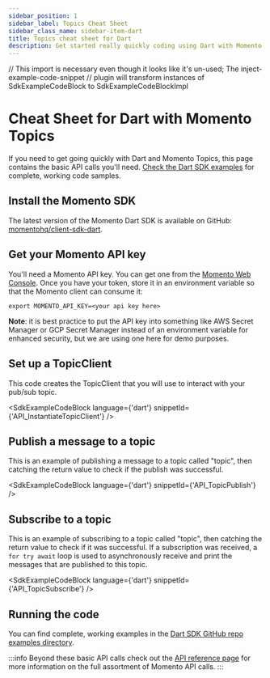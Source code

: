 ```yaml
---
sidebar_position: 1
sidebar_label: Topics Cheat Sheet
sidebar_class_name: sidebar-item-dart
title: Topics cheat sheet for Dart
description: Get started really quickly coding using Dart with Momento Topics
---
```


// This import is necessary even though it looks like it's un-used; The inject-example-code-snippet
// plugin will transform instances of SdkExampleCodeBlock to SdkExampleCodeBlockImpl

# Cheat Sheet for Dart with Momento Topics

If you need to get going quickly with Dart and Momento Topics, this page contains the basic API calls you'll need. [Check the Dart SDK examples](https://github.com/momentohq/client-sdk-dart/tree/main/example) for complete, working code samples.

## Install the Momento SDK

The latest version of the Momento Dart SDK is available on GitHub: [momentohq/client-sdk-dart](https://github.com/momentohq/client-sdk-dart).

## Get your Momento API key

You'll need a Momento API key. You can get one from the [Momento Web Console](https://console.gomomento.com/).
Once you have your token, store it in an environment variable so that the Momento client can consume it:

```
export MOMENTO_API_KEY=<your api key here>
```

**Note**: it is best practice to put the API key into something like AWS Secret Manager or GCP Secret Manager instead of an environment variable for enhanced security, but we are using one here for demo purposes.

## Set up a TopicClient
This code creates the TopicClient that you will use to interact with your pub/sub topic.

<SdkExampleCodeBlock language={'dart'} snippetId={'API_InstantiateTopicClient'} />

## Publish a message to a topic
This is an example of publishing a message to a topic called "topic", then catching the return value to check if the publish was successful.

<SdkExampleCodeBlock language={'dart'} snippetId={'API_TopicPublish'} />

## Subscribe to a topic
This is an example of subscribing to a topic called "topic", then catching the return value to check if it was successful. If a subscription was received, a `for try await` loop is used to asynchronously receive and print the messages that are published to this topic.

<SdkExampleCodeBlock language={'dart'} snippetId={'API_TopicSubscribe'} />

## Running the code

You can find complete, working examples in the [Dart SDK GitHub repo examples directory](https://github.com/momentohq/client-sdk-dart/tree/main/example).

:::info
Beyond these basic API calls check out the [API reference page](./../../api-reference) for more information on the full assortment of Momento API calls.
:::
